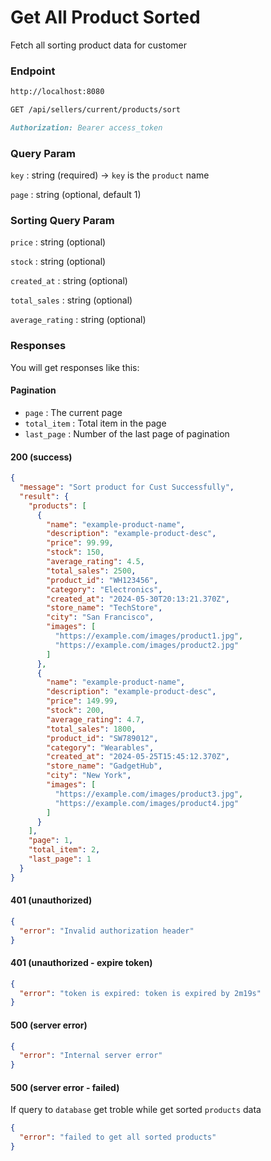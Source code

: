 # Get All Product Sorted

Fetch all sorting product data for customer

### Endpoint

```md filename="Base URL"
http://localhost:8080
```

```md filename="Method and Endpoint"
GET /api/sellers/current/products/sort
```

```md filename="Headers"
Authorization: Bearer access_token
```

### Query Param

`key` : string (required) -> `key` is the `product` name

`page` : string (optional, default 1)

### Sorting Query Param

`price` : string (optional) 

`stock` : string (optional)

`created_at` : string (optional)

`total_sales` : string (optional)

`average_rating` : string (optional)

### Responses

You will get responses like this:

#### Pagination

- `page` : The current page
- `total_item` : Total item in the page
- `last_page` : Number of the last page of pagination

#### 200 (success)

```json filename="Response Body"
{
  "message": "Sort product for Cust Successfully",
  "result": {
    "products": [
      {
        "name": "example-product-name",
        "description": "example-product-desc",
        "price": 99.99,
        "stock": 150,
        "average_rating": 4.5,
        "total_sales": 2500,
        "product_id": "WH123456",
        "category": "Electronics",
        "created_at": "2024-05-30T20:13:21.370Z",
        "store_name": "TechStore",
        "city": "San Francisco",
        "images": [
          "https://example.com/images/product1.jpg",
          "https://example.com/images/product2.jpg"
        ]
      },
      {
        "name": "example-product-name",
        "description": "example-product-desc",
        "price": 149.99,
        "stock": 200,
        "average_rating": 4.7,
        "total_sales": 1800,
        "product_id": "SW789012",
        "category": "Wearables",
        "created_at": "2024-05-25T15:45:12.370Z",
        "store_name": "GadgetHub",
        "city": "New York",
        "images": [
          "https://example.com/images/product3.jpg",
          "https://example.com/images/product4.jpg"
        ]
      }
    ],
    "page": 1,
    "total_item": 2,
    "last_page": 1
  }
}
```

#### 401 (unauthorized)

```json filename="Response Body"
{
  "error": "Invalid authorization header"
}
```

#### 401 (unauthorized - expire token)

```json filename="Response Body"
{
  "error": "token is expired: token is expired by 2m19s"
}
```

#### 500 (server error)

```json filename="Response Body"
{
  "error": "Internal server error"
}
```

#### 500 (server error - failed)

If query to `database` get troble while get sorted `products` data

```json filename="Response Body"
{
  "error": "failed to get all sorted products"
}
```